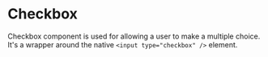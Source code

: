 
<Meta of={CheckboxStories} />

# Checkbox

Checkbox component is used for allowing a user to make a multiple choice. It's a wrapper around the native `<input type="checkbox" />` element.

<Canvas of={CheckboxStories.Playground}>
  <Story of={CheckboxStories.Playground} />
</Canvas>

<Controls of={CheckboxStories.Playground} />
